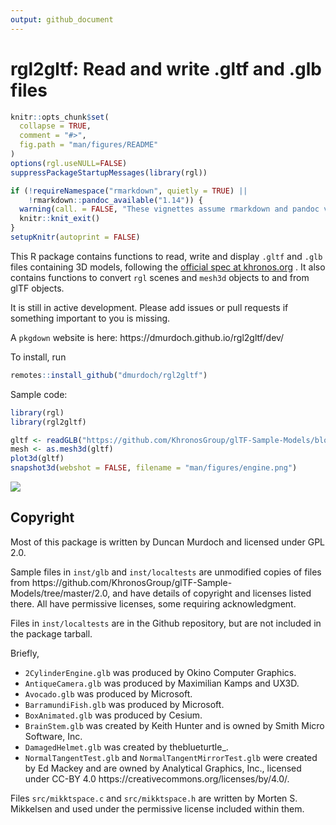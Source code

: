 ```yaml
---
output: github_document
---
```


<!-- README.md is generated from README.Rmd. Please edit that file -->

rgl2gltf:   Read and write .gltf and .glb files
=======================================================

```r
knitr::opts_chunk$set(
  collapse = TRUE,
  comment = "#>",
  fig.path = "man/figures/README"
)
options(rgl.useNULL=FALSE)
suppressPackageStartupMessages(library(rgl))

if (!requireNamespace("rmarkdown", quietly = TRUE) ||
    !rmarkdown::pandoc_available("1.14")) {
  warning(call. = FALSE, "These vignettes assume rmarkdown and pandoc version 1.14.  These were not found. Older versions will not work.")
  knitr::knit_exit()
}
setupKnitr(autoprint = FALSE)
```

This R package contains functions to read, write and display
`.gltf` and `.glb` files containing 3D models, following the
[official spec at khronos.org](https://www.khronos.org/registry/glTF/specs/2.0/glTF-2.0.html) .  It also contains functions to convert
`rgl` scenes and `mesh3d` objects to and from glTF objects.

It is still in active development.  Please add issues or pull requests if something 
important to you is missing.

A `pkgdown` website is here:  https://dmurdoch.github.io/rgl2gltf/dev/

To install, run

```r
remotes::install_github("dmurdoch/rgl2gltf")
```

Sample code:

```r
library(rgl)
library(rgl2gltf)

gltf <- readGLB("https://github.com/KhronosGroup/glTF-Sample-Models/blob/master/2.0/2CylinderEngine/glTF-Binary/2CylinderEngine.glb?raw=true")
mesh <- as.mesh3d(gltf)
plot3d(gltf)
snapshot3d(webshot = FALSE, filename = "man/figures/engine.png")
```

![](man/figures/engine.png)

Copyright
---------

Most of this package is written by Duncan Murdoch and licensed
under GPL 2.0.  

Sample files in `inst/glb` and `inst/localtests` 
are unmodified copies of files from https://github.com/KhronosGroup/glTF-Sample-Models/tree/master/2.0, 
and have details of copyright and licenses listed there. All 
have permissive licenses, some requiring acknowledgment. 

Files in `inst/localtests` are in the Github repository, but
are not included in the package tarball.

Briefly,

- `2CylinderEngine.glb` was produced by Okino Computer Graphics.
- `AntiqueCamera.glb` was produced by Maximilian Kamps and UX3D.
- `Avocado.glb` was produced by Microsoft.
- `BarramundiFish.glb` was produced by Microsoft.
- `BoxAnimated.glb` was produced by Cesium.
- `BrainStem.glb` was created by Keith Hunter and is owned by Smith Micro Software, Inc. 
- `DamagedHelmet.glb` was created by theblueturtle_.
- `NormalTangentTest.glb` and `NormalTangentMirrorTest.glb` were created
by Ed Mackey and are owned by Analytical Graphics, Inc., licensed under
CC-BY 4.0 https://creativecommons.org/licenses/by/4.0/.

Files `src/mikktspace.c` and `src/mikktspace.h` are written by Morten
S. Mikkelsen and used under the permissive license included within them.
